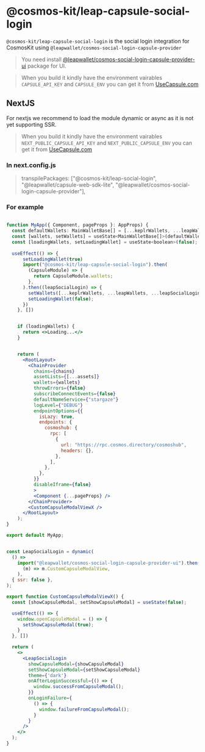 # @cosmos-kit/leap-capsule-social-login


`@cosmos-kit/leap-capsule-social-login` is the social login integration for CosmosKit using `@leapwallet/cosmos-social-login-capsule-provider`

> You need install [@leapwallet/cosmos-social-login-capsule-provider-ui](https://www.npmjs.com/package/@leapwallet/cosmos-social-login-capsule-provider-ui) package for UI.

> When you build it kindly have the environment vairables `CAPSULE_API_KEY` and  `CAPSULE_ENV` you can get it from [UseCapsule.com](https://usecapsule.com/)

## NextJS

For nextjs we recommend to load the module dynamic or async as it is not yet supporting SSR.

> When you build it kindly have the environment vairables `NEXT_PUBLIC_CAPSULE_API_KEY` and  `NEXT_PUBLIC_CAPSULE_ENV` you can get it from [UseCapsule.com](https://7f4shq8oyfd.typeform.com/to/F86oVLhb?typeform-source=usecapsule.com)

### In next.config.js

>   transpilePackages: ["@cosmos-kit/leap-social-login", "@leapwallet/capsule-web-sdk-lite", "@leapwallet/cosmos-social-login-capsule-provider"],


### For example

```jsx

function MyApp({ Component, pageProps }: AppProps) {
  const defaultWallets: MainWalletBase[] = [...keplrWallets, ...leapWallets];
  const [wallets, setWallets] = useState<MainWalletBase[]>(defaultWallets)
  const [loadingWallets, setLoadingWallet] = useState<boolean>(false);
    
  useEffect(() => {
      setLoadingWallet(true)
      import("@cosmos-kit/leap-capsule-social-login").then(
        (CapsuleModule) => {
          return CapsuleModule.wallets;
        },
      ).then((leapSocialLogin) => {
        setWallets([...keplrWallets, ...leapWallets, ...leapSocialLogin])
        setLoadingWallet(false);
      })
    }, [])


    if (loadingWallets) {
      return <>Loading...</>
    }


    return (
      <RootLayout>
        <ChainProvider
          chains={chains}
          assetLists={[...assets]}
          wallets={wallets}
          throwErrors={false}
          subscribeConnectEvents={false}
          defaultNameService={"stargaze"}
          logLevel={"DEBUG"}
          endpointOptions={{
            isLazy: true,
            endpoints: {
              cosmoshub: {
                rpc: [
                  {
                    url: "https://rpc.cosmos.directory/cosmoshub",
                    headers: {},
                  },
                ],
              },
            },
          }}
          disableIframe={false}
          >
          <Component {...pageProps} />
        </ChainProvider>
        <CustomCapsuleModalViewX />
      </RootLayout>
    );
}

export default MyApp;


const LeapSocialLogin = dynamic(
  () =>
    import("@leapwallet/cosmos-social-login-capsule-provider-ui").then(
      (m) => m.CustomCapsuleModalView,
    ),
  { ssr: false },
);

export function CustomCapsuleModalViewX() {
  const [showCapsuleModal, setShowCapsuleModal] = useState(false);

  useEffect(() => {
    window.openCapsuleModal = () => {
      setShowCapsuleModal(true);
    }
  }, [])

  return (
    <>
      <LeapSocialLogin
        showCapsuleModal={showCapsuleModal}
        setShowCapsuleModal={setShowCapsuleModal}
        theme={'dark'}
        onAfterLoginSuccessful={() => {
          window.successFromCapsuleModal();
        }}
        onLoginFailure={
          () => {
            window.failureFromCapsuleModal();
          }
        }
      />
    </>
  );
}
```
